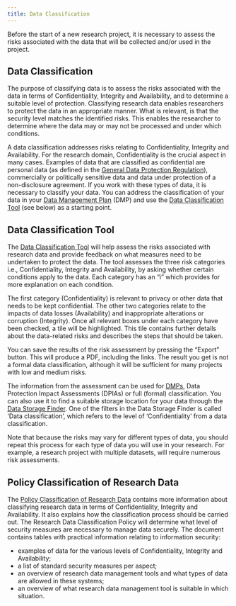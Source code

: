 ```yaml
---
title: Data Classification
---
```


Before the start of a new research project, it is necessary to assess the risks associated with the data that will be collected and/or used in the project.

## Data Classification

The purpose of classifying data is to assess the risks associated with the data in terms of Confidentiality, Integrity and Availability, and to determine a suitable level of protection. Classifying research data enables researchers to protect the data in an appropriate manner. What is relevant, is that the security level matches the identified risks. This enables the researcher to determine where the data may or may not be processed and under which conditions. 

A data classification addresses risks relating to Confidentiality, Integrity and Availability. For the research domain, Confidentiality is the crucial aspect in many cases. Examples of data that are classified as confidential are personal data (as defined in the [General Data Protection Regulation](../topics/gdpr.qmd)), commercially or politically sensitive data and data under protection of a non-disclosure agreement. If you work with these types of data, it is necessary to classify your data. You can address the classification of your data in your [Data Management Plan](../topics/data-management-plan.qmd) (DMP) and use the [Data Classification Tool](https://vu.nl/en/research/dataclassification) (see below) as a starting point. 

## Data Classification Tool

The [Data Classification Tool](https://vu.nl/en/research/dataclassification) will help assess the risks associated with research data and provide feedback on what measures need to be undertaken to protect the data. The tool assesses the three risk categories i.e., Confidentiality, Integrity and Availability, by asking whether certain conditions apply to the data. Each category has an "i" which provides for more explanation on each condition.  

The first category (Confidentiality) is relevant to privacy or other data that needs to be kept confidential. The other two categories relate to the impacts of data losses (Availability) and inappropriate alterations or corruption (Integrity). Once all relevant boxes under each category have been checked, a tile will be highlighted. This tile contains further details about the data-related risks and describes the steps that should be taken.  

You can save the results of the risk assessment by pressing the "Export" button. This will produce a PDF, including the links. The result you get is not a formal data classification, although it will be sufficient for many projects with low and medium risks.

The information from the assessment can be used for [DMPs](../topics/data-management-plan.qmd), Data Protection Impact Assessments (DPIAs) or full (formal) classification. You can also use it to find a suitable storage location for your data through the [Data Storage Finder](https://vu.nl/en/research/storagefinder). One of the filters in the Data Storage Finder is called 'Data classification', which refers to the level of 'Confidentiality' from a data classification.

Note that because the risks may vary for different types of data, you should repeat this process for each type of data you will use in your research. For example, a research project with multiple datasets, will require numerous risk assessments.

## Policy Classification of Research Data

The [Policy Classification of Research Data](../public/policies-regulations/Dataclassificatiebeleid-VU-NL-v1.0.pdf) contains more information about classifying research data in terms of Confidentiality, Integrity and Availability. It also explains how the classification process should be carried out. The Research Data Classification Policy will determine what level of security measures are necessary to manage data securely. The document contains tables with practical information relating to information security:

* examples of data for the various levels of Confidentiality, Integrity and Availability;
* a list of standard security measures per aspect;
* an overview of research data management tools and what types of data are allowed in these systems;
* an overview of what research data management tool is suitable in which situation.
